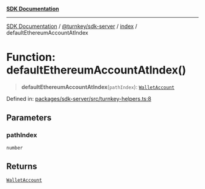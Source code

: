 [**SDK Documentation**](../../../../README.mdx)

***

[SDK Documentation](../../../../packages.mdx) / [@turnkey/sdk-server](../../README.mdx) / [index](../README.mdx) / defaultEthereumAccountAtIndex

# Function: defaultEthereumAccountAtIndex()

> **defaultEthereumAccountAtIndex**(`pathIndex`): [`WalletAccount`](../interfaces/WalletAccount.mdx)

Defined in: [packages/sdk-server/src/turnkey-helpers.ts:8](https://github.com/tkhq/sdk/blob/3a88af7d1d927c6022706911d6af0f92f1440e00/packages/sdk-server/src/turnkey-helpers.ts#L8)

## Parameters

### pathIndex

`number`

## Returns

[`WalletAccount`](../interfaces/WalletAccount.mdx)
